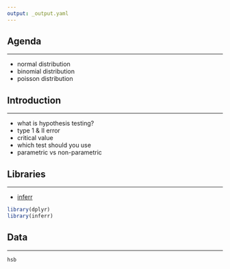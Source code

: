 ```yaml
---
output: _output.yaml
---
```


## {data-background="pipes.png"}

## Agenda

<hr>

- normal distribution
- binomial distribution
- poisson distribution

## Introduction

<hr>

- what is hypothesis testing?
- type 1 & II error
- critical value
- which test should you use
- parametric vs non-parametric

## Libraries

<hr>

- [inferr](https://inferr.rsquaredacademy.com)

```r
library(dplyr)
library(inferr)
```

## Data

<hr> 

```r
hsb
```


## {data-background="thankyou.png"}

